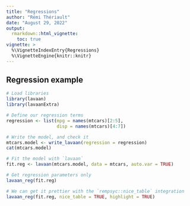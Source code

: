 ```yaml
---
title: "Regressions"
author: "Rémi Thériault"
date: "August 29, 2022"
output:
  rmarkdown::html_vignette:
    toc: true
vignette: >
  %\VignetteIndexEntry{Regressions}
  %\VignetteEngine{knitr::knitr}
---
```


## Regression example

```r
# Load libraries
library(lavaan)
library(lavaanExtra)

# Define our regression terms
regression <- list(mpg = names(mtcars)[2:5],
                   disp = names(mtcars)[4:7])

# Write the model, and check it
mtcars.model <- write_lavaan(regression = regression)
cat(mtcars.model)

# Fit the model with `lavaan`
fit.reg <- lavaan(mtcars.model, data = mtcars, auto.var = TRUE)

# Get regression parameters only
lavaan_reg(fit.reg)

# We can get it prettier with the `rempsyc::nice_table` integration
lavaan_reg(fit.reg, nice_table = TRUE, highlight = TRUE)

```
